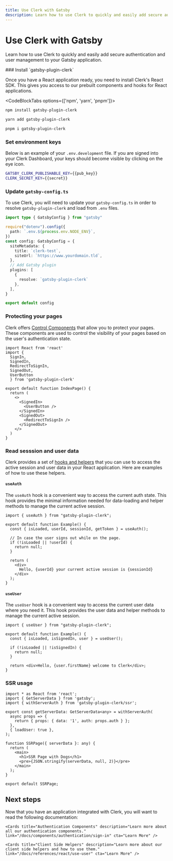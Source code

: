 ```yaml
---
title: Use Clerk with Gatsby
description: Learn how to use Clerk to quickly and easily add secure authentication and user management to your Gatsby application.
---
```



# Use Clerk with Gatsby

Learn how to use Clerk to quickly and easily add secure authentication and user management to your Gatsby application.

<Steps>
### Install `gatsby-plugin-clerk`

Once you have a React application ready, you need to install Clerk's React SDK. This gives you access to our prebuilt components and hooks for React applications.

<CodeBlockTabs options={['npm', 'yarn', 'pnpm']}>
  ```bash filename="terminal" copy
  npm install gatsby-plugin-clerk
  ```

  ```bash filename="terminal" copy
  yarn add gatsby-plugin-clerk
  ```

  ```bash filename="terminal" copy
  pnpm i gatsby-plugin-clerk
  ```
</CodeBlockTabs>

### Set environment keys

Below is an example of your `.env.development` file. If you are signed into your Clerk Dashboard, your keys should become visible by clicking on the eye icon.

<InjectKeys>

```sh copy filename=".env.development"
GATSBY_CLERK_PUBLISHABLE_KEY={{pub_key}}
CLERK_SECRET_KEY={{secret}}
```

</InjectKeys>

### Update `gatsby-config.ts`

To use Clerk, you will need to update your `gatsby-config.ts` in order to resolve `gatsby-plugin-clerk` and load from `.env` files.

```ts filename="gatsby-config.ts" copy
import type { GatsbyConfig } from "gatsby"

require("dotenv").config({
  path: `.env.${process.env.NODE_ENV}`,
})
const config: GatsbyConfig = {
  siteMetadata: {
    title: `clerk-test`,
    siteUrl: `https://www.yourdomain.tld`,
  },
  // Add Gatsby plugin
  plugins: [
    {
      resolve: `gatsby-plugin-clerk`
    },
  ],
}

export default config
```

### Protecting your pages

Clerk offers [Control Components](/docs/components/overview) that allow you to protect your pages. These components are used to control the visibility of your pages based on the user's authentication state.

```tsx filename="src/pages/index.tsx" copy
import React from 'react'
import {
  SignIn,
  SignedIn,
  RedirectToSignIn,
  SignedOut,
  UserButton
  } from 'gatsby-plugin-clerk'

export default function IndexPage() {
  return (
    <>
      <SignedIn>
        <UserButton />
      </SignedIn>
      <SignedOut>
        <RedirectToSignIn />
      </SignedOut>
    </>
  )
}
```


### Read sesssion and user data

Clerk provides a set of [hooks and helpers](/docs/references/react/use-user) that you can use to access the active session and user data in your React application. Here are examples of how to use these helpers.

#### `useAuth`

The `useAuth` hook is a convenient way to access the current auth state. This hook provides the minimal information needed for data-loading and helper methods to manage the current active session.

```tsx copy filename="src/pages/example.tsx"
import { useAuth } from "gatsby-plugin-clerk";

export default function Example() {
  const { isLoaded, userId, sessionId, getToken } = useAuth();

  // In case the user signs out while on the page.
  if (!isLoaded || !userId) {
    return null;
  }

  return (
    <div>
      Hello, {userId} your current active session is {sessionId}
    </div>
  );
}
```

#### `useUser`

The `useUser` hook is a convenient way to access the current user data where you need it. This hook provides the user data and helper methods to manage the current active session.

```tsx copy filename="src/pages/example.tsx"
import { useUser } from "gatsby-plugin-clerk";

export default function Example() {
  const { isLoaded, isSignedIn, user } = useUser();

  if (!isLoaded || !isSignedIn) {
    return null;
  }

  return <div>Hello, {user.firstName} welcome to Clerk</div>;
}
```

### SSR usage

```tsx copy filename="src/pages/SSRPage.tsx"
import * as React from 'react';
import { GetServerData } from 'gatsby';
import { withServerAuth } from 'gatsby-plugin-clerk/ssr';

export const getServerData: GetServerData<any> = withServerAuth(
  async props => {
    return { props: { data: '1', auth: props.auth } };
  },
  { loadUser: true },
);

function SSRPage({ serverData }: any) {
  return (
    <main>
      <h1>SSR Page with Dogs</h1>
      <pre>{JSON.stringify(serverData, null, 2)}</pre>
    </main>
  );
}

export default SSRPage;
```

</Steps>

## Next steps

Now that you have an application integrated with Clerk, you will want to read the following documentation:

<div className="container mx-auto my-4">
  <div className="grid grid-cols-1 gap-6 md:grid-cols-2">
    <Cards title="Customization & Localization" description="Learn how to customize and localize the Clerk components." link="/docs/components/customization/overview" cta="Learn More" />

    <Cards title="Authentication Components" description="Learn more about all our authentication components." link="/docs/components/authentication/sign-in" cta="Learn More" />

    <Cards title="Client Side Helpers" description="Learn more about our client side helpers and how to use them." link="/docs/references/react/use-user" cta="Learn More" />
  </div>
</div>
